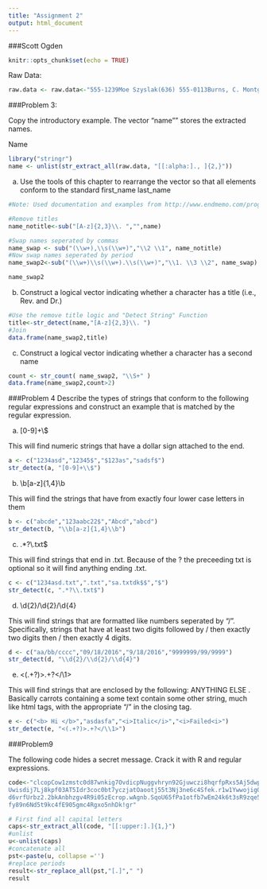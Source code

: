 ---
title: "Assignment 2"
output: html_document
---
###Scott Ogden

```{r setup, include=FALSE}
knitr::opts_chunk$set(echo = TRUE)
```

Raw Data:
```{r}
raw.data <- raw.data<-"555-1239Moe Szyslak(636) 555-0113Burns, C. Montgomery555-6542Rev. Timothy Lovejoy555 8904Ned Flanders636-555-3226Simpson, Homer5553642Dr. Julius Hibbert"  
```


###Problem 3:

Copy the introductory example. The vector "name"" stores the extracted names.

Name
```{r}
library("stringr")
name <- unlist(str_extract_all(raw.data, "[[:alpha:]., ]{2,}"))
```


a) Use the tools of this chapter to rearrange the vector so that all elements conform to the standard first_name last_name

```{r}
#Note: Used documentation and examples from http://www.endmemo.com/program/R/sub.php as a guide for replacement

#Remove titles
name_notitle<-sub("[A-z]{2,3}\\. ","",name)

#Swap names seperated by commas
name_swap <- sub("(\\w+),\\s(\\w+)","\\2 \\1", name_notitle)
#Now swap names seperated by period
name_swap2<-sub("(\\w+)\\s(\\w+).\\s(\\w+)","\\1. \\3 \\2", name_swap)

name_swap2

```

b) Construct a logical vector indicating whether a character has a title (i.e., Rev. and Dr.)

```{r}
#Use the remove title logic and "Detect String" Function
title<-str_detect(name,"[A-z]{2,3}\\. ")
#Join
data.frame(name_swap2,title)
```

c) Construct a logical vector indicating whether a character has a second name

```{r}
count <- str_count( name_swap2, "\\S+" )
data.frame(name_swap2,count>2)

```

###Problem 4
Describe the types of strings that conform to the following regular expressions and construct an example that is matched by the regular expression.

(a) [0-9]+\\$

This will find numeric strings that have a dollar sign attached to the end.
```{r}
a <- c("1234asd","12345$","$123as","sadsf$")
str_detect(a, "[0-9]+\\$")
```



(b) \\b[a-z]{1,4}\\b

This will find the strings that have from exactly four lower case letters in them
```{r}
b <- c("abcde","123aabc22$","Abcd","abcd")
str_detect(b, "\\b[a-z]{1,4}\\b")
```



(c) .*?\\.txt$

This will find strings that end in .txt. Because of the ? the preceeding txt is optional so it will find anything ending .txt.
```{r}
c <- c("1234asd.txt",".txt","sa.txtdk$$","$")
str_detect(c, ".*?\\.txt$")
```



(d) \\d{2}/\\d{2}/\\d{4}

This will find strings that are formatted like numbers seperated by "/".  Specifically, strings that have at least two digits followed by / then exactly two digits then / then exactly 4 digits.

```{r}
d <- c("aa/bb/cccc","09/18/2016","9/18/2016","9999999/99/9999")
str_detect(d, "\\d{2}/\\d{2}/\\d{4}")
```



(e) <(.+?)>.+?</\\1>

This will find strings that are enclosed by the following: <ANYTHING> ANYTHING ELSE </ANYTHING>.  Basically carrots containing a some text contain some other string, much like html tags, with the appropriate "/" in the closing tag.
```{r}
e <- c("<b> Hi </b>","asdasfa","<i>Italic</i>","<i>Failed<i>")
str_detect(e, "<(.+?)>.+?</\\1>")
```


###Problem9

The following code hides a secret message. Crack it with R and regular expressions.

```{r}
code<-"clcopCow1zmstc0d87wnkig7OvdicpNuggvhryn92Gjuwczi8hqrfpRxs5Aj5dwpn0Tanwo
Uwisdij7Lj8kpf03AT5Idr3coc0bt7yczjatOaootj55t3Nj3ne6c4Sfek.r1w1YwwojigO
d6vrfUrbz2.2bkAnbhzgv4R9i05zEcrop.wAgnb.SqoU65fPa1otfb7wEm24k6t3sR9zqe5
fy89n6Nd5t9kc4fE905gmc4Rgxo5nhDk!gr"

# First find all capital letters
caps<-str_extract_all(code, "[[:upper:].]{1,}")
#unlist
u<-unlist(caps)
#concatenate all
pst<-paste(u, collapse ='')
#replace periods
result<-str_replace_all(pst,"[.]"," ")
result

```

